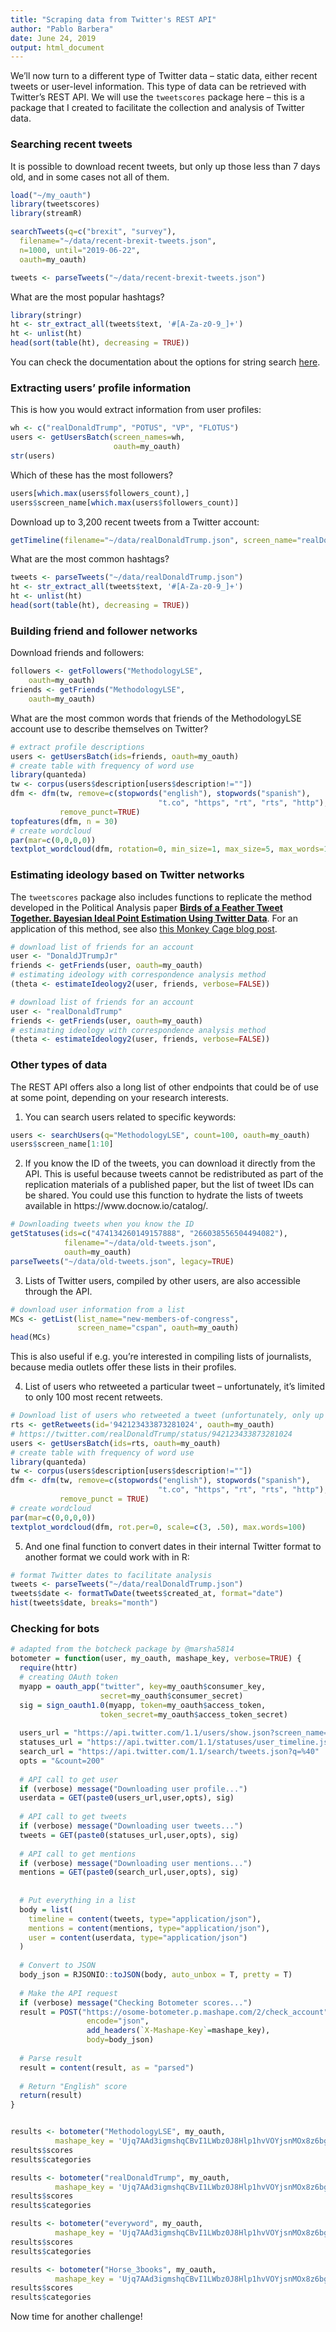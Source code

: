 ```yaml
---
title: "Scraping data from Twitter's REST API"
author: "Pablo Barbera"
date: June 24, 2019
output: html_document
---
```


We'll now turn to a different type of Twitter data -- static data, either recent tweets or user-level information. This type of data can be retrieved with Twitter's REST API. We will use the `tweetscores` package here -- this is a package that I created to facilitate the collection and analysis of Twitter data.

### Searching recent tweets

It is possible to download recent tweets, but only up those less than 7 days old, and in some cases not all of them.

```r
load("~/my_oauth")
library(tweetscores)
library(streamR)

searchTweets(q=c("brexit", "survey"), 
  filename="~/data/recent-brexit-tweets.json",
  n=1000, until="2019-06-22", 
  oauth=my_oauth)

tweets <- parseTweets("~/data/recent-brexit-tweets.json")
```

What are the most popular hashtags?
```r
library(stringr)
ht <- str_extract_all(tweets$text, '#[A-Za-z0-9_]+')
ht <- unlist(ht)
head(sort(table(ht), decreasing = TRUE))
```

You can check the documentation about the options for string search [here](https://dev.twitter.com/rest/public/search).

### Extracting users' profile information

This is how you would extract information from user profiles:

```r
wh <- c("realDonaldTrump", "POTUS", "VP", "FLOTUS")
users <- getUsersBatch(screen_names=wh,
                       oauth=my_oauth)
str(users)
```

Which of these has the most followers?
```r
users[which.max(users$followers_count),]
users$screen_name[which.max(users$followers_count)]
```

Download up to 3,200 recent tweets from a Twitter account:
```r
getTimeline(filename="~/data/realDonaldTrump.json", screen_name="realDonaldTrump", n=1000, oauth=my_oauth)
```

What are the most common hashtags?
```r
tweets <- parseTweets("~/data/realDonaldTrump.json")
ht <- str_extract_all(tweets$text, '#[A-Za-z0-9_]+')
ht <- unlist(ht)
head(sort(table(ht), decreasing = TRUE))
```

### Building friend and follower networks

Download friends and followers:
```r
followers <- getFollowers("MethodologyLSE", 
    oauth=my_oauth)
friends <- getFriends("MethodologyLSE", 
    oauth=my_oauth)
```

What are the most common words that friends of the MethodologyLSE account use to describe themselves on Twitter?

```r
# extract profile descriptions
users <- getUsersBatch(ids=friends, oauth=my_oauth)
# create table with frequency of word use
library(quanteda)
tw <- corpus(users$description[users$description!=""])
dfm <- dfm(tw, remove=c(stopwords("english"), stopwords("spanish"),
                                 "t.co", "https", "rt", "rts", "http"),
           remove_punct=TRUE)
topfeatures(dfm, n = 30)
# create wordcloud
par(mar=c(0,0,0,0))
textplot_wordcloud(dfm, rotation=0, min_size=1, max_size=5, max_words=100)

```

### Estimating ideology based on Twitter networks

The `tweetscores` package also includes functions to replicate the method developed in the Political Analysis paper [__Birds of a Feather Tweet Together. Bayesian Ideal Point Estimation Using Twitter Data__](https://doi.org/10.1093/pan/mpu011). For an application of this method, see also [this Monkey Cage blog post](http://www.washingtonpost.com/blogs/monkey-cage/wp/2015/06/16/who-is-the-most-conservative-republican-candidate-for-president/).

```r
# download list of friends for an account
user <- "DonaldJTrumpJr"
friends <- getFriends(user, oauth=my_oauth)
# estimating ideology with correspondence analysis method
(theta <- estimateIdeology2(user, friends, verbose=FALSE))

# download list of friends for an account
user <- "realDonaldTrump"
friends <- getFriends(user, oauth=my_oauth)
# estimating ideology with correspondence analysis method
(theta <- estimateIdeology2(user, friends, verbose=FALSE))

```

### Other types of data

The REST API offers also a long list of other endpoints that could be of use at some point, depending on your research interests.

1) You can search users related to specific keywords:

```r
users <- searchUsers(q="MethodologyLSE", count=100, oauth=my_oauth)
users$screen_name[1:10]
```

2) If you know the ID of the tweets, you can download it directly from the API. This is useful because tweets cannot be redistributed as part of the replication materials of a published paper, but the list of tweet IDs can be shared. You could use this function to hydrate the lists of tweets available in https://www.docnow.io/catalog/.

```r
# Downloading tweets when you know the ID
getStatuses(ids=c("474134260149157888", "266038556504494082"),
            filename="~/data/old-tweets.json",
            oauth=my_oauth)
parseTweets("~/data/old-tweets.json", legacy=TRUE)
```

3) Lists of Twitter users, compiled by other users, are also accessible through the API.

```r
# download user information from a list
MCs <- getList(list_name="new-members-of-congress", 
               screen_name="cspan", oauth=my_oauth)
head(MCs)
```

This is also useful if e.g. you're interested in compiling lists of journalists, because media outlets offer these lists in their profiles.

4) List of users who retweeted a particular tweet -- unfortunately, it's limited to only 100 most recent retweets.

```r
# Download list of users who retweeted a tweet (unfortunately, only up to 100)
rts <- getRetweets(id='942123433873281024', oauth=my_oauth)
# https://twitter.com/realDonaldTrump/status/942123433873281024
users <- getUsersBatch(ids=rts, oauth=my_oauth)
# create table with frequency of word use
library(quanteda)
tw <- corpus(users$description[users$description!=""])
dfm <- dfm(tw, remove=c(stopwords("english"), stopwords("spanish"),
                                 "t.co", "https", "rt", "rts", "http"),
           remove_punct = TRUE)
# create wordcloud
par(mar=c(0,0,0,0))
textplot_wordcloud(dfm, rot.per=0, scale=c(3, .50), max.words=100)
```

5) And one final function to convert dates in their internal Twitter format to another format we could work with in R:

```r
# format Twitter dates to facilitate analysis
tweets <- parseTweets("~/data/realDonaldTrump.json")
tweets$date <- formatTwDate(tweets$created_at, format="date")
hist(tweets$date, breaks="month")
```

### Checking for bots

```r
# adapted from the botcheck package by @marsha5814
botometer = function(user, my_oauth, mashape_key, verbose=TRUE) {
  require(httr)
  # creating OAuth token
  myapp = oauth_app("twitter", key=my_oauth$consumer_key, 
                    secret=my_oauth$consumer_secret)
  sig = sign_oauth1.0(myapp, token=my_oauth$access_token,
                    token_secret=my_oauth$access_token_secret)
  
  users_url = "https://api.twitter.com/1.1/users/show.json?screen_name="
  statuses_url = "https://api.twitter.com/1.1/statuses/user_timeline.json?screen_name="
  search_url = "https://api.twitter.com/1.1/search/tweets.json?q=%40"
  opts = "&count=200"
  
  # API call to get user
  if (verbose) message("Downloading user profile...")
  userdata = GET(paste0(users_url,user,opts), sig)
  
  # API call to get tweets
  if (verbose) message("Downloading user tweets...")
  tweets = GET(paste0(statuses_url,user,opts), sig)
  
  # API call to get mentions
  if (verbose) message("Downloading user mentions...")
  mentions = GET(paste0(search_url,user,opts), sig)
  
  
  # Put everything in a list
  body = list(
    timeline = content(tweets, type="application/json"),
    mentions = content(mentions, type="application/json"),
    user = content(userdata, type="application/json")
  )
  
  # Convert to JSON
  body_json = RJSONIO::toJSON(body, auto_unbox = T, pretty = T)
  
  # Make the API request
  if (verbose) message("Checking Botometer scores...")
  result = POST("https://osome-botometer.p.mashape.com/2/check_account",
                 encode="json",
                 add_headers(`X-Mashape-Key`=mashape_key),
                 body=body_json)
  
  # Parse result
  result = content(result, as = "parsed")
  
  # Return "English" score
  return(result)
}


results <- botometer("MethodologyLSE", my_oauth, 
          mashape_key = 'Ujq7AAd3igmshqCBvI1LWbz0J8Hlp1hvVOYjsnMOx8z6bg4U68')
results$scores
results$categories

results <- botometer("realDonaldTrump", my_oauth, 
          mashape_key = 'Ujq7AAd3igmshqCBvI1LWbz0J8Hlp1hvVOYjsnMOx8z6bg4U68')
results$scores
results$categories

results <- botometer("everyword", my_oauth, 
          mashape_key = 'Ujq7AAd3igmshqCBvI1LWbz0J8Hlp1hvVOYjsnMOx8z6bg4U68')
results$scores
results$categories

results <- botometer("Horse_3books", my_oauth, 
          mashape_key = 'Ujq7AAd3igmshqCBvI1LWbz0J8Hlp1hvVOYjsnMOx8z6bg4U68')
results$scores
results$categories

```

Now time for another challenge!

